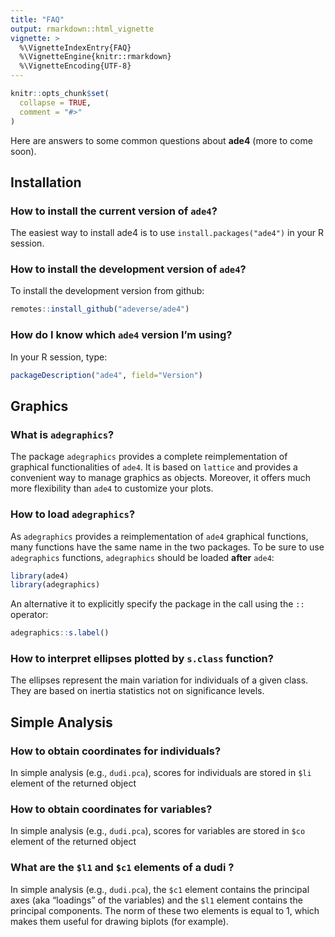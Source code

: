 ```yaml
---
title: "FAQ"
output: rmarkdown::html_vignette
vignette: >
  %\VignetteIndexEntry{FAQ}
  %\VignetteEngine{knitr::rmarkdown}
  %\VignetteEncoding{UTF-8}
---
```


```r
knitr::opts_chunk$set(
  collapse = TRUE,
  comment = "#>"
)
```


Here are answers to some common questions about **ade4** (more to come soon).

## Installation

### How to install the current version of `ade4`?
The easiest way to install ade4 is to use `install.packages("ade4")` in your R session.

### How to install the development version of `ade4`?
To install the development version from github:

```r
remotes::install_github("adeverse/ade4")
```

### How do I know which `ade4` version I'm using?
In your R session, type:

```r
packageDescription("ade4", field="Version")
```

## Graphics

### What is `adegraphics`?
The package `adegraphics` provides a complete reimplementation of graphical functionalities of `ade4`. It is based on `lattice` and provides a convenient way to manage graphics as objects. Moreover, it offers much more flexibility than `ade4` to customize your plots.

### How to load `adegraphics`?
As `adegraphics` provides a reimplementation of `ade4` graphical functions, many functions have the same name in the two packages. To be sure to use `adegraphics` functions, `adegraphics` should be loaded **after** `ade4`:

```r
library(ade4)
library(adegraphics)
```

An alternative it to explicitly specify the package in the call using the `::` operator:

```r
adegraphics::s.label()
```


### How to interpret ellipses plotted by `s.class` function?
The ellipses represent the main variation for individuals of a given class. They are based on inertia statistics not on significance levels.

## Simple Analysis
### How to obtain coordinates for individuals?
In simple analysis (e.g., `dudi.pca`), scores for individuals are stored in `$li` element of the returned object

### How to obtain coordinates for variables?
In simple analysis (e.g., `dudi.pca`), scores for variables are stored in `$co` element of the returned object

### What are the `$l1` and `$c1` elements of a dudi ?
In simple analysis (e.g., `dudi.pca`), the `$c1` element contains the principal axes (aka "loadings" of the variables) and the `$l1` element contains the principal components. The norm of these two elements is equal to 1, which makes them useful for drawing biplots (for example).

